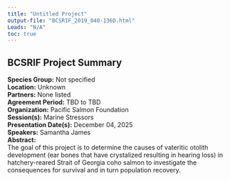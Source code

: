 ```yaml
---
title: "Untitled Project"
output-file: "BCSRIF_2019_040-136D.html"
Leads: "N/A"
toc: true
---
```


## BCSRIF Project Summary

**Species Group:** Not specified  
**Location:** Unknown  
**Partners:** None listed  
**Agreement Period:** TBD to TBD  
**Organization:** Pacific Salmon Foundation  
**Session(s):** Marine Stressors  
**Presentation Date(s):** December 04, 2025  
**Speakers:** Samantha James  
**Abstract:**  
The goal of this project is to determine the causes of vateritic otolith development (ear bones that have crystalized resulting in hearing loss) in hatchery-reared Strait of Georgia coho salmon to investigate the consequences for survival and in turn population recovery.   

